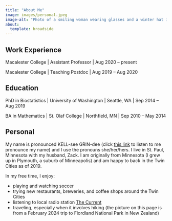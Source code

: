 ```yaml
---
title: "About Me"
image: images/personal.jpeg
image-alt: "Photo of a smiling woman wearing glasses and a winter hat in front of a beautiful New Zealand landscape"
about: 
  template: broadside
---
```



## Work Experience

Macalester College \| Assistant Professor \| Aug 2020 -- present 

Macalester College \| Teaching Postdoc \| Aug 2019 -- Aug 2020

## Education

PhD in Biostatistics \| University of Washington \| Seattle, WA \| Sep 2014 -- Aug 2019

BA in Mathematics \| St. Olaf College \| Northfield, MN \| Sep 2010 -- May 2014


## Personal

My name is pronounced KELL-see GRIN-dee (click [this link](https://namedrop.io/kelseygrinde) to listen to me pronounce my name) and I use the pronouns she/her/hers. 
I live in St. Paul, Minnesota with my husband, Zack. 
I am originally from Minnesota (I grew up in Plymouth, a suburb of Minneapolis) and am  happy to back in the Twin Cities as of 2019.

In my free time, I enjoy:

- playing and watching soccer 
- trying new restaurants, breweries, and coffee shops around the Twin Cities
- listening to local radio station [The Current](https://www.thecurrent.org/)
- traveling, especially when it involves hiking (the picture on this page is from a February 2024 trip to Fiordland National Park in New Zealand) 

